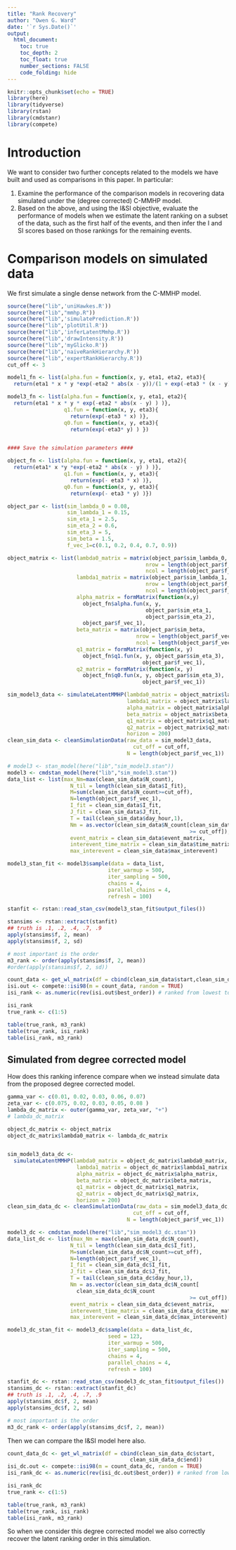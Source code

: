 ```yaml
---
title: "Rank Recovery"
author: "Owen G. Ward"
date: '`r Sys.Date()`'
output: 
  html_document:
    toc: true
    toc_depth: 2
    toc_float: true
    number_sections: FALSE
    code_folding: hide
---
```



```r
knitr::opts_chunk$set(echo = TRUE)
library(here)
library(tidyverse)
library(rstan)
library(cmdstanr)
library(compete)
```



# Introduction 

We want to consider two further concepts related to the models we have built
and used as comparisons in this paper. In particular:

1. Examine the performance of the comparison models in recovering data simulated under
the (degree corrected) C-MMHP model.
1. Based on the above, and using the I&SI objective, evaluate the 
performance of models when we estimate the latent ranking on a subset of the
data, such as the first half of the events, and then infer the I and SI scores
based on those rankings for the remaining events.


# Comparison models on simulated data

We first simulate a single dense network from the C-MMHP model.

```r
source(here("lib",'uniHawkes.R'))
source(here("lib","mmhp.R"))
source(here("lib",'simulatePrediction.R'))
source(here("lib",'plotUtil.R'))
source(here("lib",'inferLatentMmhp.R'))
source(here("lib",'drawIntensity.R'))
source(here("lib",'myGlicko.R'))
source(here("lib",'naiveRankHierarchy.R'))
source(here("lib",'expertRankHierarchy.R'))
cut_off <- 3

model1_fn <- list(alpha.fun = function(x, y, eta1, eta2, eta3){
  return(eta1 * x * y *exp(-eta2 * abs(x - y))/(1 + exp(-eta3 * (x - y) ) ) ) })

model3_fn <- list(alpha.fun = function(x, y, eta1, eta2){
  return(eta1 * x * y * exp(-eta2 * abs(x - y) ) )},
                  q1.fun = function(x, y, eta3){
                    return(exp(-eta3 * x) )},
                  q0.fun = function(x, y, eta3){
                    return(exp(-eta3* y) ) })


#### Save the simulation parameters ####

object_fn <- list(alpha.fun = function(x, y, eta1, eta2){
  return(eta1* x *y *exp(-eta2 * abs(x - y) ) )},
                  q1.fun = function(x, y, eta3){
                    return(exp(- eta3 * x) )},
                  q0.fun = function(x, y, eta3){
                    return(exp(- eta3 * y) )})

object_par <- list(sim_lambda_0 = 0.08,
                   sim_lambda_1 = 0.15,
                   sim_eta_1 = 2.5,
                   sim_eta_2 = 0.6,
                   sim_eta_3 = 5,
                   sim_beta = 1.5,
                   f_vec_1=c(0.1, 0.2, 0.4, 0.7, 0.9))

object_matrix <- list(lambda0_matrix = matrix(object_par$sim_lambda_0,
                                            nrow = length(object_par$f_vec_1),
                                            ncol = length(object_par$f_vec_1)),
                      lambda1_matrix = matrix(object_par$sim_lambda_1,
                                            nrow = length(object_par$f_vec_1),
                                            ncol = length(object_par$f_vec_1)),
                      alpha_matrix = formMatrix(function(x,y)
                        object_fn$alpha.fun(x, y,
                                            object_par$sim_eta_1, 
                                            object_par$sim_eta_2),
                        object_par$f_vec_1),
                      beta_matrix = matrix(object_par$sim_beta,
                                         nrow = length(object_par$f_vec_1),
                                         ncol = length(object_par$f_vec_1)),
                      q1_matrix = formMatrix(function(x, y) 
                        object_fn$q1.fun(x, y, object_par$sim_eta_3),
                                           object_par$f_vec_1),
                      q2_matrix = formMatrix(function(x, y) 
                        object_fn$q0.fun(x, y, object_par$sim_eta_3),
                                           object_par$f_vec_1))

```



```r
sim_model3_data <- simulateLatentMMHP(lambda0_matrix = object_matrix$lambda0_matrix,
                                      lambda1_matrix = object_matrix$lambda1_matrix,
                                      alpha_matrix = object_matrix$alpha_matrix,
                                      beta_matrix = object_matrix$beta_matrix,
                                      q1_matrix = object_matrix$q1_matrix,
                                      q2_matrix = object_matrix$q2_matrix,
                                      horizon = 200)
clean_sim_data <- cleanSimulationData(raw_data = sim_model3_data, 
                                        cut_off = cut_off, 
                                      N = length(object_par$f_vec_1))
```


```r
# model3 <- stan_model(here("lib","sim_model3.stan"))
model3 <- cmdstan_model(here("lib","sim_model3.stan"))
data_list <- list(max_Nm=max(clean_sim_data$N_count),
                    N_til = length(clean_sim_data$I_fit),
                    M=sum(clean_sim_data$N_count>=cut_off),
                    N=length(object_par$f_vec_1),
                    I_fit = clean_sim_data$I_fit,
                    J_fit = clean_sim_data$J_fit,
                    T = tail(clean_sim_data$day_hour,1),
                    Nm = as.vector(clean_sim_data$N_count[clean_sim_data$N_count 
                                                          >= cut_off]),
                    event_matrix = clean_sim_data$event_matrix,
                    interevent_time_matrix = clean_sim_data$time_matrix,
                    max_interevent = clean_sim_data$max_interevent)

model3_stan_fit <- model3$sample(data = data_list,
                                iter_warmup = 500,
                                iter_sampling = 500,
                                chains = 4, 
                                parallel_chains = 4,
                                refresh = 100)

```



```r
stanfit <- rstan::read_stan_csv(model3_stan_fit$output_files())

stansims <- rstan::extract(stanfit)
## truth is .1, .2, .4, .7, .9
apply(stansims$f, 2, mean)
apply(stansims$f, 2, sd)

# most important is the order
m3_rank <- order(apply(stansims$f, 2, mean))
#order(apply(stansims$f, 2, sd))
```


```r
count_data <- get_wl_matrix(df = cbind(clean_sim_data$start,clean_sim_data$end))
isi.out <- compete::isi98(m = count_data, random = TRUE)
isi_rank <- as.numeric(rev(isi.out$best_order)) # ranked from lowest to highest

isi_rank
true_rank <- c(1:5)

table(true_rank, m3_rank)
table(true_rank, isi_rank)
table(isi_rank, m3_rank)
```


## Simulated from degree corrected model

How does this ranking inference compare when we instead simulate
data from the proposed degree corrected model.


```r
gamma_var <- c(0.01, 0.02, 0.03, 0.06, 0.07)
zeta_var <- c(0.075, 0.02, 0.03, 0.05, 0.08 )
lambda_dc_matrix <- outer(gamma_var, zeta_var, "+")
# lambda_dc_matrix

object_dc_matrix <- object_matrix
object_dc_matrix$lambda0_matrix <- lambda_dc_matrix


sim_model3_data_dc <- 
  simulateLatentMMHP(lambda0_matrix = object_dc_matrix$lambda0_matrix,
                      lambda1_matrix = object_dc_matrix$lambda1_matrix,
                      alpha_matrix = object_dc_matrix$alpha_matrix,
                      beta_matrix = object_dc_matrix$beta_matrix,
                      q1_matrix = object_dc_matrix$q1_matrix,
                      q2_matrix = object_dc_matrix$q2_matrix,
                      horizon = 200)
clean_sim_data_dc <- cleanSimulationData(raw_data = sim_model3_data_dc, 
                                        cut_off = cut_off, 
                                      N = length(object_par$f_vec_1))

```


```r
model3_dc <- cmdstan_model(here("lib","sim_model3_dc.stan"))
data_list_dc <- list(max_Nm = max(clean_sim_data_dc$N_count),
                    N_til = length(clean_sim_data_dc$I_fit),
                    M=sum(clean_sim_data_dc$N_count>=cut_off),
                    N=length(object_par$f_vec_1),
                    I_fit = clean_sim_data_dc$I_fit,
                    J_fit = clean_sim_data_dc$J_fit,
                    T = tail(clean_sim_data_dc$day_hour,1),
                    Nm = as.vector(clean_sim_data_dc$N_count[
                      clean_sim_data_dc$N_count 
                                                          >= cut_off]),
                    event_matrix = clean_sim_data_dc$event_matrix,
                    interevent_time_matrix = clean_sim_data_dc$time_matrix,
                    max_interevent = clean_sim_data_dc$max_interevent)

model3_dc_stan_fit <- model3_dc$sample(data = data_list_dc,
                                seed = 123,
                                iter_warmup = 500,
                                iter_sampling = 500,
                                chains = 4, 
                                parallel_chains = 4,
                                refresh = 100)

stanfit_dc <- rstan::read_stan_csv(model3_dc_stan_fit$output_files())
stansims_dc <- rstan::extract(stanfit_dc)
## truth is .1, .2, .4, .7, .9
apply(stansims_dc$f, 2, mean)
apply(stansims_dc$f, 2, sd)

# most important is the order
m3_dc_rank <- order(apply(stansims_dc$f, 2, mean))
```

Then we can compare the I&SI model here also.

```r
count_data_dc <- get_wl_matrix(df = cbind(clean_sim_data_dc$start, 
                                       clean_sim_data_dc$end))
isi_dc.out <- compete::isi98(m = count_data_dc, random = TRUE)
isi_rank_dc <- as.numeric(rev(isi_dc.out$best_order)) # ranked from lowest to highest

isi_rank_dc
true_rank <- c(1:5)

table(true_rank, m3_rank)
table(true_rank, isi_rank)
table(isi_rank, m3_rank)
```

So when we consider this degree corrected model we also
correctly recover the latent ranking order in this simulation.
